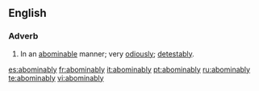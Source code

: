 ==English==

===Adverb===
{{en-adv}}

#In an [[abominable]] manner; very [[odiously]]; [[detestably]].

[[es:abominably]]
[[fr:abominably]]
[[it:abominably]]
[[pt:abominably]]
[[ru:abominably]]
[[te:abominably]]
[[vi:abominably]]